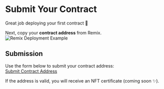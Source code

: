 # Submit Your Contract

Great job deploying your first contract 🎉

Next, copy your **contract address** from Remix.  
![Remix Deployment Example](/images/deploy-example.png)


## Submission

Use the form below to submit your contract address:  
[Submit Contract Address](https://example.com/submit)

If the address is valid, you will receive an NFT certificate (coming soon ✨).
